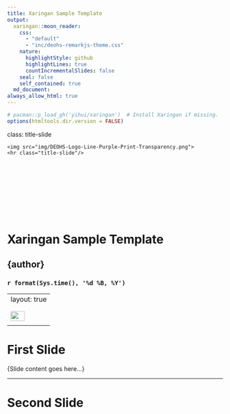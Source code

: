 ```yaml
---
title: Xaringan Sample Template
output:
  xaringan::moon_reader:
    css:
      - "default"
      - "inc/deohs-remarkjs-theme.css"
    nature:
      highlightStyle: github
      highlightLines: true
      countIncrementalSlides: false
    seal: false
    self_contained: true
  md_document:
always_allow_html: true
---
```


```r
# pacman::p_load_gh('yihui/xaringan')  # Install Xaringan if missing.
options(htmltools.dir.version = FALSE)
```

class: title-slide

<!-- Note: Set spacing between banner image and title with padding-bottom. -->

<div style="text-align:left; padding-bottom: 125px;">
    <img src="img/DEOHS-Logo-Line-Purple-Print-Transparency.png">
    <hr class="title-slide"/>
</div>

# Xaringan Sample Template 

## {author}

### `r format(Sys.time(), '%d %B, %Y')`

<!-- Note: Include footer HTML at the end of the title slide. -->

---
layout: true
<!-- Note: Footer interferes with heading rendering on the Crosstalk slide. -->
<div class="my-footer">
  <img src="img/W-47x35.png" width="33px" height="23px">
</div>
---

# First Slide

{Slide content goes here...}

<!-- Note: Separate slides with "---" on a line by itself. -->

---

# Second Slide



